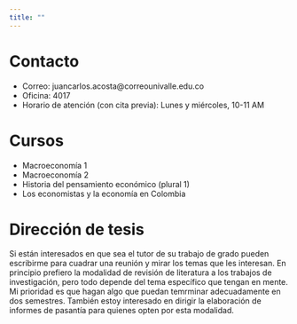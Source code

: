 ```yaml
---
title: ""
---
```


<!-- - [Introducción relámpago a *R Markdown*](IntroRMD.html). -->

# Contacto
- Correo: juancarlos.acosta@correounivalle.edu.co
- Oficina: 4017
- Horario de atención (con cita previa): Lunes y miércoles, 10-11 AM


# Cursos
- Macroeconomía 1
- Macroeconomía 2
- Historia del pensamiento económico (plural 1)
- Los economistas y la economía en Colombia


# Dirección de tesis
Si están interesados en que sea el tutor de su trabajo de grado pueden escribirme para cuadrar una reunión y mirar los temas que les interesan. En principio prefiero la modalidad de revisión de literatura a los trabajos de investigación, pero todo depende del tema específico que tengan en mente. Mi prioridad es que hagan algo que puedan temrminar adecuadamente en dos semestres. También estoy interesado en dirigir la elaboración de informes de pasantía para quienes opten por esta modalidad.

